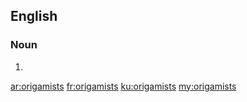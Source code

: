 ==English==

===Noun===
{{head|en|noun plural form}}

# {{plural of|origamist|lang=en}}

[[ar:origamists]]
[[fr:origamists]]
[[ku:origamists]]
[[my:origamists]]